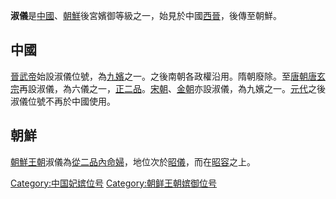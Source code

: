 {{不是|葉劉淑儀}}

'''淑儀'''是[[中國|中國]]、[[朝鮮|朝鮮]]後宮嬪御等級之一，始見於中國[[西晉|西晉]]，後傳至朝鮮。

==中國==
[[晉武帝|晉武帝]]始設淑儀位號，為[[九嬪|九嬪]]之一。之後南朝各政權沿用。隋朝廢除。至[[唐朝|唐朝]][[唐玄宗|唐玄宗]]再設淑儀，為六儀之一，[[正二品|正二品]]。[[宋朝|宋朝]]、[[金朝|金朝]]亦設淑儀，為九嬪之一。[[元代|元代]]之後淑儀位號不再於中國使用。

==朝鮮==
[[朝鮮王朝|朝鮮王朝]]淑儀為[[從二品|從二品]][[內命婦|內命婦]]，地位次於[[昭儀|昭儀]]，而在[[昭容|昭容]]之上。

[[Category:中国妃嫔位号|Category:中国妃嫔位号]]
[[Category:朝鲜王朝嫔御位号|Category:朝鲜王朝嫔御位号]]